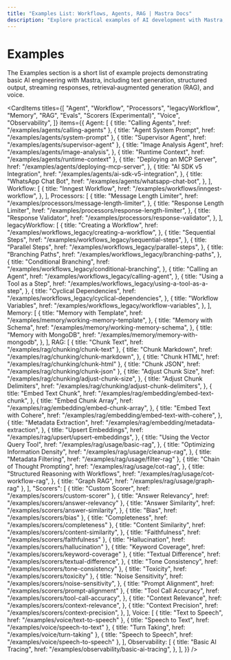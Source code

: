 ```yaml
---
title: "Examples List: Workflows, Agents, RAG | Mastra Docs"
description: "Explore practical examples of AI development with Mastra, including text generation, RAG implementations, structured outputs, and multi-modal interactions. Learn how to build AI applications using OpenAI, Anthropic, and Google Gemini."
---
```



# Examples

The Examples section is a short list of example projects demonstrating basic AI engineering with Mastra, including text generation, structured output, streaming responses, retrieval‐augmented generation (RAG), and voice.

<CardItems
  titles={[
    "Agent",
    "Workflow",
    "Processors",
    "legacyWorkflow",
    "Memory",
    "RAG",
    "Evals",
    "Scorers (Experimental)",
    "Voice",
    "Observability",
  ]}
  items={{
    Agent: [
      { title: "Calling Agents", href: "/examples/agents/calling-agents" },
      { title: "Agent System Prompt", href: "/examples/agents/system-prompt" },
      { title: "Supervisor Agent", href: "/examples/agents/supervisor-agent" },
      {
        title: "Image Analysis Agent",
        href: "/examples/agents/image-analysis",
      },
      { title: "Runtime Context", href: "/examples/agents/runtime-context" },
      {
        title: "Deploying an MCP Server",
        href: "/examples/agents/deploying-mcp-server",
      },
      {
        title: "AI SDK v5 Integration",
        href: "/examples/agents/ai-sdk-v5-integration",
      },
      {
        title: "WhatsApp Chat Bot",
        href: "/examples/agents/whatsapp-chat-bot",
      },
    ],
    Workflow: [
      {
        title: "Inngest Workflow",
        href: "/examples/workflows/inngest-workflow",
      },
    ],
    Processors: [
      {
        title: "Message Length Limiter",
        href: "/examples/processors/message-length-limiter",
      },
      {
        title: "Response Length Limiter",
        href: "/examples/processors/response-length-limiter",
      },
      {
        title: "Response Validator",
        href: "/examples/processors/response-validator",
      },
    ],
    legacyWorkflow: [
      {
        title: "Creating a Workflow",
        href: "/examples/workflows_legacy/creating-a-workflow",
      },
      {
        title: "Sequential Steps",
        href: "/examples/workflows_legacy/sequential-steps",
      },
      {
        title: "Parallel Steps",
        href: "/examples/workflows_legacy/parallel-steps",
      },
      {
        title: "Branching Paths",
        href: "/examples/workflows_legacy/branching-paths",
      },
      {
        title: "Conditional Branching",
        href: "/examples/workflows_legacy/conditional-branching",
      },
      {
        title: "Calling an Agent",
        href: "/examples/workflows_legacy/calling-agent",
      },
      {
        title: "Using a Tool as a Step",
        href: "/examples/workflows_legacy/using-a-tool-as-a-step",
      },
      {
        title: "Cyclical Dependencies",
        href: "/examples/workflows_legacy/cyclical-dependencies",
      },
      {
        title: "Workflow Variables",
        href: "/examples/workflows_legacy/workflow-variables",
      },
    ],
    Memory: [
      {
        title: "Memory with Template",
        href: "/examples/memory/working-memory-template",
      },
      {
        title: "Memory with Schema",
        href: "/examples/memory/working-memory-schema",
      },
      {
        title: "Memory with MongoDB",
        href: "/examples/memory/memory-with-mongodb",
      },
    ],
    RAG: [
      { title: "Chunk Text", href: "/examples/rag/chunking/chunk-text" },
      {
        title: "Chunk Markdown",
        href: "/examples/rag/chunking/chunk-markdown",
      },
      { title: "Chunk HTML", href: "/examples/rag/chunking/chunk-html" },
      { title: "Chunk JSON", href: "/examples/rag/chunking/chunk-json" },
      {
        title: "Adjust Chunk Size",
        href: "/examples/rag/chunking/adjust-chunk-size",
      },
      {
        title: "Adjust Chunk Delimiters",
        href: "/examples/rag/chunking/adjust-chunk-delimiters",
      },
      {
        title: "Embed Text Chunk",
        href: "/examples/rag/embedding/embed-text-chunk",
      },
      {
        title: "Embed Chunk Array",
        href: "/examples/rag/embedding/embed-chunk-array",
      },
      {
        title: "Embed Text with Cohere",
        href: "/examples/rag/embedding/embed-text-with-cohere",
      },
      {
        title: "Metadata Extraction",
        href: "/examples/rag/embedding/metadata-extraction",
      },
      {
        title: "Upsert Embeddings",
        href: "/examples/rag/upsert/upsert-embeddings",
      },
      {
        title: "Using the Vector Query Tool",
        href: "/examples/rag/usage/basic-rag",
      },
      {
        title: "Optimizing Information Density",
        href: "/examples/rag/usage/cleanup-rag",
      },
      { title: "Metadata Filtering", href: "/examples/rag/usage/filter-rag" },
      {
        title: "Chain of Thought Prompting",
        href: "/examples/rag/usage/cot-rag",
      },
      {
        title: "Structured Reasoning with Workflows",
        href: "/examples/rag/usage/cot-workflow-rag",
      },
      { title: "Graph RAG", href: "/examples/rag/usage/graph-rag" },
    ],
    "Scorers": [
      { title: "Custom Scorer", href: "/examples/scorers/custom-scorer" },
      { title: "Answer Relevancy", href: "/examples/scorers/answer-relevancy" },
      {
        title: "Answer Similarity",
        href: "/examples/scorers/answer-similarity",
      },
      { title: "Bias", href: "/examples/scorers/bias" },
      { title: "Completeness", href: "/examples/scorers/completeness" },
      {
        title: "Content Similarity",
        href: "/examples/scorers/content-similarity",
      },
      { title: "Faithfulness", href: "/examples/scorers/faithfulness" },
      { title: "Hallucination", href: "/examples/scorers/hallucination" },
      { title: "Keyword Coverage", href: "/examples/scorers/keyword-coverage" },
      {
        title: "Textual Difference",
        href: "/examples/scorers/textual-difference",
      },
      { title: "Tone Consistency", href: "/examples/scorers/tone-consistency" },
      { title: "Toxicity", href: "/examples/scorers/toxicity" },
      {
        title: "Noise Sensitivity",
        href: "/examples/scorers/noise-sensitivity",
      },
      { title: "Prompt Alignment", href: "/examples/scorers/prompt-alignment" },
      {
        title: "Tool Call Accuracy",
        href: "/examples/scorers/tool-call-accuracy",
      },
      {
        title: "Context Relevance",
        href: "/examples/scorers/context-relevance",
      },
      {
        title: "Context Precision",
        href: "/examples/scorers/context-precision",
      },
    ],
    Voice: [
      { title: "Text to Speech", href: "/examples/voice/text-to-speech" },
      { title: "Speech to Text", href: "/examples/voice/speech-to-text" },
      { title: "Turn Taking", href: "/examples/voice/turn-taking" },
      { title: "Speech to Speech", href: "/examples/voice/speech-to-speech" },
    ],
    Observability: [
      {
        title: "Basic AI Tracing",
        href: "/examples/observability/basic-ai-tracing",
      },
    ],
  }}
/>
